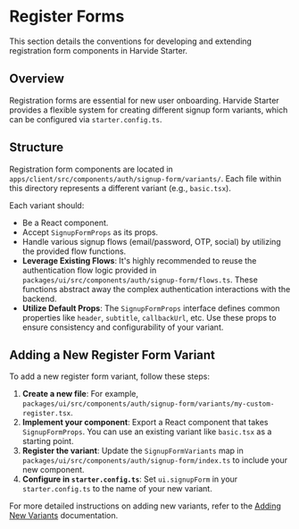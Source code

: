 # Register Forms

This section details the conventions for developing and extending registration form components in Harvide Starter.

## Overview

Registration forms are essential for new user onboarding. Harvide Starter provides a flexible system for creating different signup form variants, which can be configured via `starter.config.ts`.

## Structure

Registration form components are located in `apps/client/src/components/auth/signup-form/variants/`. Each file within this directory represents a different variant (e.g., `basic.tsx`).

Each variant should:

*   Be a React component.
*   Accept `SignupFormProps` as its props.
*   Handle various signup flows (email/password, OTP, social) by utilizing the provided flow functions.
*   **Leverage Existing Flows**: It's highly recommended to reuse the authentication flow logic provided in `packages/ui/src/components/auth/signup-form/flows.ts`. These functions abstract away the complex authentication interactions with the backend.
*   **Utilize Default Props**: The `SignupFormProps` interface defines common properties like `header`, `subtitle`, `callbackUrl`, etc. Use these props to ensure consistency and configurability of your variant.

## Adding a New Register Form Variant

To add a new register form variant, follow these steps:

1.  **Create a new file**: For example, `packages/ui/src/components/auth/signup-form/variants/my-custom-register.tsx`.
2.  **Implement your component**: Export a React component that takes `SignupFormProps`. You can use an existing variant like `basic.tsx` as a starting point.
3.  **Register the variant**: Update the `SignupFormVariants` map in `packages/ui/src/components/auth/signup-form/index.ts` to include your new component.
4.  **Configure in `starter.config.ts`**: Set `ui.signupForm` in your `starter.config.ts` to the name of your new variant.

For more detailed instructions on adding new variants, refer to the [Adding New Variants](/adding-new-variants) documentation.

